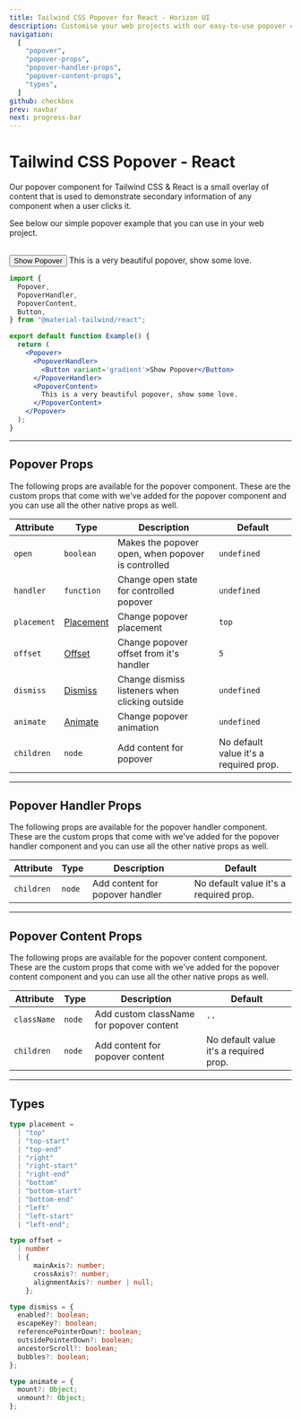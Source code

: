```yaml
---
title: Tailwind CSS Popover for React - Horizon UI
description: Customise your web projects with our easy-to-use popover component for Tailwind CSS and React using Material Design guidelines.
navigation:
  [
    "popover",
    "popover-props",
    "popover-handler-props",
    "popover-content-props",
    "types",
  ]
github: checkbox
prev: navbar
next: progress-bar
---
```


# Tailwind CSS Popover - React

Our popover component for Tailwind CSS & React is a small overlay of content that is used to demonstrate secondary information of any component when a user clicks it.

See below our simple popover example that you can use in your web project.

<br />

<ComponentDemo id='popover'>
  <Popover>
    <PopoverHandler>
      <Button variant='gradient'>Show Popover</Button>
    </PopoverHandler>
    <PopoverContent>
      <span>This is a very beautiful popover, show some love.</span>
    </PopoverContent>
  </Popover>
</ComponentDemo>

```jsx showLineNumbers
import {
  Popover,
  PopoverHandler,
  PopoverContent,
  Button,
} from "@material-tailwind/react";

export default function Example() {
  return (
    <Popover>
      <PopoverHandler>
        <Button variant='gradient'>Show Popover</Button>
      </PopoverHandler>
      <PopoverContent>
        This is a very beautiful popover, show some love.
      </PopoverContent>
    </Popover>
  );
}
```

---

## Popover Props

<span id='popover-props' className='scroll-mt-48' />
The following props are available for the popover component. These are the custom
props that come with we've added for the popover component and you can use all the
other native props as well.

| Attribute   | Type                        | Description                                        | Default                                |
| ----------- | --------------------------- | -------------------------------------------------- | -------------------------------------- |
| `open`      | <Code small>boolean</Code>  | Makes the popover open, when popover is controlled | <Code small>undefined</Code>           |
| `handler`   | <Code small>function</Code> | Change open state for controlled popover           | <Code small>undefined</Code>           |
| `placement` | [Placement](#types)         | Change popover placement                           | <Code small>top</Code>                 |
| `offset`    | [Offset](#types)            | Change popover offset from it's handler            | <Code small>5</Code>                   |
| `dismiss`   | [Dismiss](#types)           | Change dismiss listeners when clicking outside     | <Code small>undefined</Code>           |
| `animate`   | [Animate](#types)           | Change popover animation                           | <Code small>undefined</Code>           |
| `children`  | <Code small>node</Code>     | Add content for popover                            | No default value it's a required prop. |

---

## Popover Handler Props

<span id='popover-handler-props' className='scroll-mt-48' />
The following props are available for the popover handler component. These are the
custom props that come with we've added for the popover handler component and you
can use all the other native props as well.

| Attribute  | Type                    | Description                     | Default                                |
| ---------- | ----------------------- | ------------------------------- | -------------------------------------- |
| `children` | <Code small>node</Code> | Add content for popover handler | No default value it's a required prop. |

---

## Popover Content Props

<span id='popover-content-props' className='scroll-mt-48' />
The following props are available for the popover content component. These are the
custom props that come with we've added for the popover content component and you
can use all the other native props as well.

| Attribute   | Type                    | Description                              | Default                                |
| ----------- | ----------------------- | ---------------------------------------- | -------------------------------------- |
| `className` | <Code small>node</Code> | Add custom className for popover content | `''`                                   |
| `children`  | <Code small>node</Code> | Add content for popover content          | No default value it's a required prop. |

---

## Types

<span id='types' className='scroll-mt-48' />

```ts
type placement =
  | "top"
  | "top-start"
  | "top-end"
  | "right"
  | "right-start"
  | "right-end"
  | "bottom"
  | "bottom-start"
  | "bottom-end"
  | "left"
  | "left-start"
  | "left-end";
```

```ts
type offset =
  | number
  | {
      mainAxis?: number;
      crossAxis?: number;
      alignmentAxis?: number | null;
    };
```

```ts
type dismiss = {
  enabled?: boolean;
  escapeKey?: boolean;
  referencePointerDown?: boolean;
  outsidePointerDown?: boolean;
  ancestorScroll?: boolean;
  bubbles?: boolean;
};
```

```ts
type animate = {
  mount?: Object;
  unmount?: Object;
};
```
